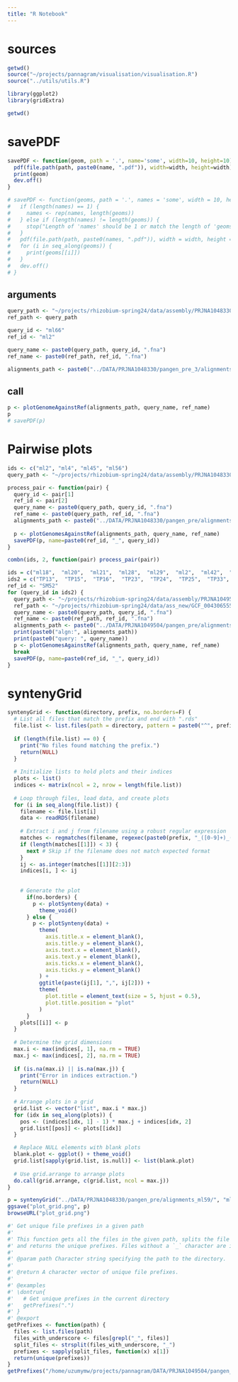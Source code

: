 ```yaml
---
title: "R Notebook"
---
```


# sources

```r
getwd()
source("~/projects/pannagram/visualisation/visualisation.R")
source("../utils/utils.R")

library(ggplot2)
library(gridExtra)
```

```r
getwd()
```
# savePDF

```r
savePDF <- function(geom, path = '.', name='some', width=10, height=10){
  pdf(file.path(path, paste0(name, ".pdf")), width=width, height=width)
  print(geom)
  dev.off()
}

# savePDF <- function(geoms, path = '.', names = 'some', width = 10, height = 10) {
#   if (length(names) == 1) {
#     names <- rep(names, length(geoms))
#   } else if (length(names) != length(geoms)) {
#     stop("Length of 'names' should be 1 or match the length of 'geoms'")
#   }
#   pdf(file.path(path, paste0(names, ".pdf")), width = width, height = height)
#   for (i in seq_along(geoms)) {
#     print(geoms[[i]])
#   }
#   dev.off()
# }

```


## arguments

```r
query_path <- "~/projects/rhizobium-spring24/data/assembly/PRJNA1048330/repack_correct/"
ref_path <- query_path

query_id <- "ml66"
ref_id <- "ml2"

query_name <- paste0(query_path, query_id, ".fna")
ref_name <- paste0(ref_path, ref_id, ".fna")

alignments_path <- paste0("../DATA/PRJNA1048330/pangen_pre_3/alignments_", ref_id)
```

## call

```r
p <- plotGenomeAgainstRef(alignments_path, query_name, ref_name)
p
# savePDF(p)
```

# Pairwise plots
```r
ids <- c("ml2", "ml4", "ml45", "ml56")
query_path <- "~/projects/rhizobium-spring24/data/assembly/PRJNA1048330/repack/"

process_pair <- function(pair) {
  query_id <- pair[1]
  ref_id <- pair[2]
  query_name <- paste0(query_path, query_id, ".fna")
  ref_name <- paste0(query_path, ref_id, ".fna")
  alignments_path <- paste0("../DATA/PRJNA1048330/pangen_pre/alignments_", ref_id)
  
  p <- plotGenomesAgainstRef(alignments_path, query_name, ref_name)
  savePDF(p, name=paste0(ref_id, "_", query_id))
}

combn(ids, 2, function(pair) process_pair(pair))
```

```r
ids = c("ml18",  "ml20",  "ml21",  "ml28",  "ml29",  "ml2",  "ml42",  "ml45",  "ml46",  "ml47",  "ml49",  "ml4",  "ml56", "ml59",  "ml60",  "ml66")
ids2 = c("TP13",  "TP15",  "TP16",  "TP23",  "TP24",  "TP25",  "TP33",  "TP37",  "TP42",  "TP49",  "TP53",  "TP5",  "TP60",  "TP66",  "TP6")
ref_id <- "SM52"
for (query_id in ids2) {
  query_path <- "~/projects/rhizobium-spring24/data/assembly/PRJNA1049504/repack/"
  ref_path <- "~/projects/rhizobium-spring24/data/ass_new/GCF_004306555.1/repack/"
  query_name <- paste0(query_path, query_id, ".fna")
  ref_name <- paste0(ref_path, ref_id, ".fna")
  alignments_path <- paste0("../DATA/PRJNA1049504/pangen_pre/alignments_", ref_id)
  print(paste0("algn:", alignments_path))
  print(paste0("query: ", query_name))
  p <- plotGenomesAgainstRef(alignments_path, query_name, ref_name)
  break
  savePDF(p, name=paste0(ref_id, "_", query_id))
}
```

# syntenyGrid

```r
syntenyGrid <- function(directory, prefix, no.borders=F) {
  # List all files that match the prefix and end with ".rds"
  file.list <- list.files(path = directory, pattern = paste0("^", prefix, "_[0-9]+_[0-9]+_.*\\.rds$"), full.names = TRUE)
  
  if (length(file.list) == 0) {
    print("No files found matching the prefix.")
    return(NULL)
  }
  
  # Initialize lists to hold plots and their indices
  plots <- list()
  indices <- matrix(ncol = 2, nrow = length(file.list))
  
  # Loop through files, load data, and create plots
  for (i in seq_along(file.list)) {
    filename <- file.list[i]
    data <- readRDS(filename)
    
    # Extract i and j from filename using a robust regular expression
    matches <- regmatches(filename, regexec(paste0(prefix, "_([0-9]+)_([0-9]+)"), filename))
    if (length(matches[[1]]) < 3) {
      next # Skip if the filename does not match expected format
    }
    ij <- as.integer(matches[[1]][2:3])
    indices[i, ] <- ij
    
    
    # Generate the plot
      if(no.borders) {
        p <- plotSynteny(data) +
          theme_void()
      } else {
        p <- plotSynteny(data) +
          theme(
            axis.title.x = element_blank(),
            axis.title.y = element_blank(),
            axis.text.x = element_blank(),
            axis.text.y = element_blank(),
            axis.ticks.x = element_blank(),
            axis.ticks.y = element_blank()
          ) +
          ggtitle(paste(ij[1], ",", ij[2])) + 
          theme(
            plot.title = element_text(size = 5, hjust = 0.5),
            plot.title.position = "plot"
          )
      }
    plots[[i]] <- p
  }
  
  # Determine the grid dimensions
  max.i <- max(indices[, 1], na.rm = TRUE)
  max.j <- max(indices[, 2], na.rm = TRUE)
  
  if (is.na(max.i) || is.na(max.j)) {
    print("Error in indices extraction.")
    return(NULL)
  }
  
  # Arrange plots in a grid
  grid.list <- vector("list", max.i * max.j)
  for (idx in seq_along(plots)) {
    pos <- (indices[idx, 1] - 1) * max.j + indices[idx, 2]
    grid.list[[pos]] <- plots[[idx]]
  }

  # Replace NULL elements with blank plots
  blank.plot <- ggplot() + theme_void()
  grid.list[sapply(grid.list, is.null)] <- list(blank.plot)
  
  # Use grid.arrange to arrange plots
  do.call(grid.arrange, c(grid.list, ncol = max.j))
}

p = syntenyGrid("../DATA/PRJNA1048330/pangen_pre/alignments_ml59/", "ml2")
ggsave("plot_grid.png", p)
browseURL("plot_grid.png")
```

```r
#' Get unique file prefixes in a given path
#'
#' This function gets all the files in the given path, splits the file names by the `_` character,
#' and returns the unique prefixes. Files without a `_` character are ignored.
#'
#' @param path Character string specifying the path to the directory.
#'
#' @return A character vector of unique file prefixes.
#'
#' @examples
#' \dontrun{
#'   # Get unique prefixes in the current directory
#'   getPrefixes(".")
#' }
#' @export
getPrefixes <- function(path) {
  files <- list.files(path)
  files_with_underscore <- files[grepl("_", files)]
  split_files <- strsplit(files_with_underscore, "_")
  prefixes <- sapply(split_files, function(x) x[1])
  return(unique(prefixes))
}
getPrefixes("/home/uzumymw/projects/pannagram/DATA/PRJNA1049504/pangen_pre/blast_gaps_TP_16")

```